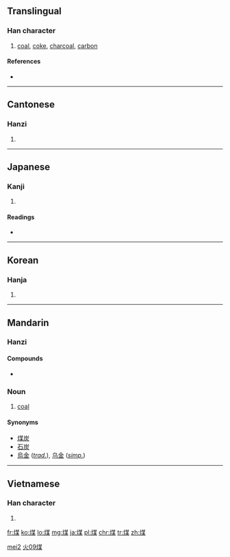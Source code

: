 ==Translingual==

===Han character===
{{Han char|rn=86|rad=火|as=09|sn=13|four=9489<sub>4</sub>|canj=火廿一木 (FTMD)}}

# [[coal]], [[coke]], [[charcoal]], [[carbon]]

====References====
* {{Han ref|kx=0677.290|dkj=19220|dj=1088.130|hdz=32214.020|uh=7164|ud=29028|bh=B7D1|bd=47057}}

----

==Cantonese==

===Hanzi===
{{yue-hanzi|jyut=|y=mui4}}

# {{defn|lang=yue|sort=火09}}

----

==Japanese==

===Kanji===
{{ja-kanji|grade=|rs=火09}}

# {{defn|lang=ja|sort=火09}}

====Readings====
* {{ja-readings|on=[[ばい]] (bai), [[まい]] (mai)|kun=[[すす]] (susu)}}

----

==Korean==

===Hanja===
{{ko-hanja|hangeul=매|eumhun=|rv=mae|mr=mae|y=may}}

# {{defn|lang=ko|sort=火09}}

----

==Mandarin==
{{zh-hanzi-box|[[煤]]}}

===Hanzi===
{{cmn-hanzi|pin=[[méi]] ([[mei2]])|wg=mei<sup>2</sup>}}

====Compounds====
* {{l|cmn|煤氣鼓}}

===Noun===
{{cmn-noun|ts|pin=méi|pint=mei2|rs=火09}}

# [[coal]]

====Synonyms====
* [[煤炭]]
* [[石炭]]
* [[烏金]] (''[[Traditional Chinese|trad.]]''), [[乌金]] (''[[Simplified Chinese|simp.]]'')

[[Category:cmn:Geology in simplified script|mei2]]
[[Category:cmn:Geology in traditional script|火09煤]]

----

==Vietnamese==

===Han character===
{{vi-hantu|[[môi]], [[muồi]], [[mai]]|rs=火09}}

# {{defn|lang=vi|sort=火09}}

[[fr:煤]]
[[ko:煤]]
[[lo:煤]]
[[mg:煤]]
[[ja:煤]]
[[pl:煤]]
[[chr:煤]]
[[tr:煤]]
[[zh:煤]]